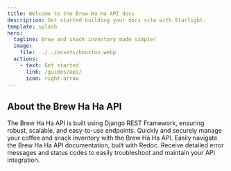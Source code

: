```yaml
---
title: Welcome to the Brew Ha Ha API docs
description: Get started building your docs site with Starlight.
template: splash
hero:
  tagline: Brew and snack inventory made simple!
  image:
    file: ../../assets/houston.webp
  actions:
    - text: Get started
      link: /guides/api/
      icon: right-arrow
---
```



## About the Brew Ha Ha API

<CardGrid>
	<Card title="Built with the Django REST Framework" icon="pencil">
		The Brew Ha Ha API is built using Django REST Framework, ensuring robust, scalable, and easy-to-use endpoints.
	</Card>
	<Card title="Authentication and security" icon="add-document">
		Quickly and securely manage your coffee and snack inventory with the Brew Ha Ha API.
	</Card>
	<Card title="Developer-friendly documentation" icon="setting">
		Easily navigate the Brew Ha Ha API documentation, built with Redoc.
	</Card>
	<Card title="Comprehensive error handling" icon="open-book">
		Receive detailed error messages and status codes to easily troubleshoot and maintain your API integration.
	</Card>
</CardGrid>
